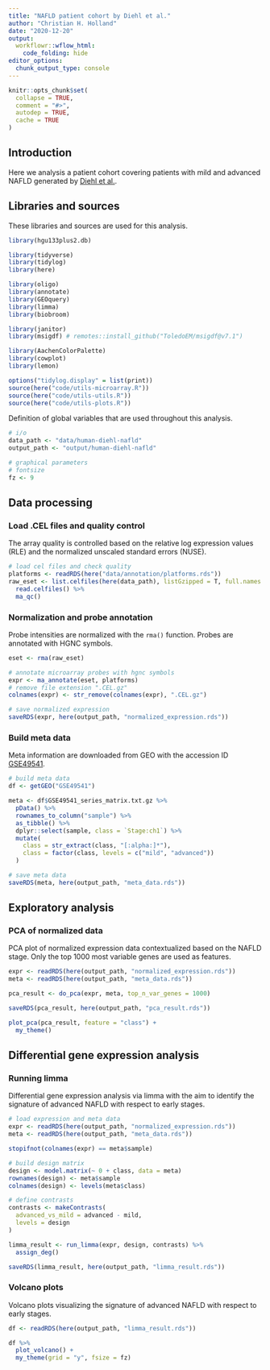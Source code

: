 ```yaml
---
title: "NAFLD patient cohort by Diehl et al."
author: "Christian H. Holland"
date: "2020-12-20"
output: 
  workflowr::wflow_html:
    code_folding: hide
editor_options:
  chunk_output_type: console
---
```


```r
knitr::opts_chunk$set(
  collapse = TRUE,
  comment = "#>",
  autodep = TRUE,
  cache = TRUE
)
```

## Introduction
Here we analysis a patient cohort covering patients with mild and advanced NAFLD generated by [Diehl et al.](https://doi.org/10.1002/hep.26661).

## Libraries and sources
These libraries and sources are used for this analysis.
```r
library(hgu133plus2.db)

library(tidyverse)
library(tidylog)
library(here)

library(oligo)
library(annotate)
library(GEOquery)
library(limma)
library(biobroom)

library(janitor)
library(msigdf) # remotes::install_github("ToledoEM/msigdf@v7.1")

library(AachenColorPalette)
library(cowplot)
library(lemon)

options("tidylog.display" = list(print))
source(here("code/utils-microarray.R"))
source(here("code/utils-utils.R"))
source(here("code/utils-plots.R"))
```

Definition of global variables that are used throughout this analysis.
```r
# i/o
data_path <- "data/human-diehl-nafld"
output_path <- "output/human-diehl-nafld"

# graphical parameters
# fontsize
fz <- 9
```

## Data processing
### Load .CEL files and quality control
The array quality is controlled based on the relative log expression values (RLE) and the normalized unscaled standard errors (NUSE).
```r
# load cel files and check quality
platforms <- readRDS(here("data/annotation/platforms.rds"))
raw_eset <- list.celfiles(here(data_path), listGzipped = T, full.names = T) %>%
  read.celfiles() %>%
  ma_qc()
```

### Normalization and probe annotation
Probe intensities are normalized with the `rma()` function. Probes are annotated with HGNC symbols.
```r
eset <- rma(raw_eset)

# annotate microarray probes with hgnc symbols
expr <- ma_annotate(eset, platforms)
# remove file extension ".CEL.gz"
colnames(expr) <- str_remove(colnames(expr), ".CEL.gz")

# save normalized expression
saveRDS(expr, here(output_path, "normalized_expression.rds"))
```

### Build meta data
Meta information are downloaded from GEO with the accession ID [GSE49541](https://www.ncbi.nlm.nih.gov/geo/query/acc.cgi?acc=GSE49541).
```r
# build meta data
df <- getGEO("GSE49541")

meta <- df$GSE49541_series_matrix.txt.gz %>%
  pData() %>%
  rownames_to_column("sample") %>%
  as_tibble() %>%
  dplyr::select(sample, class = `Stage:ch1`) %>%
  mutate(
    class = str_extract(class, "[:alpha:]*"),
    class = factor(class, levels = c("mild", "advanced"))
  )

# save meta data
saveRDS(meta, here(output_path, "meta_data.rds"))
```

## Exploratory analysis
### PCA of normalized data
PCA plot of normalized expression data contextualized based on the NAFLD stage. Only the top 1000 most variable genes are used as features.
```r
expr <- readRDS(here(output_path, "normalized_expression.rds"))
meta <- readRDS(here(output_path, "meta_data.rds"))

pca_result <- do_pca(expr, meta, top_n_var_genes = 1000)

saveRDS(pca_result, here(output_path, "pca_result.rds"))

plot_pca(pca_result, feature = "class") +
  my_theme()
```

## Differential gene expression analysis
### Running limma
Differential gene expression analysis via limma with the aim to identify the signature of advanced NAFLD with respect to early stages.
```r
# load expression and meta data
expr <- readRDS(here(output_path, "normalized_expression.rds"))
meta <- readRDS(here(output_path, "meta_data.rds"))

stopifnot(colnames(expr) == meta$sample)

# build design matrix
design <- model.matrix(~ 0 + class, data = meta)
rownames(design) <- meta$sample
colnames(design) <- levels(meta$class)

# define contrasts
contrasts <- makeContrasts(
  advanced_vs_mild = advanced - mild,
  levels = design
)

limma_result <- run_limma(expr, design, contrasts) %>%
  assign_deg()

saveRDS(limma_result, here(output_path, "limma_result.rds"))
```

### Volcano plots
Volcano plots visualizing the signature of advanced NAFLD with respect to early stages.
```r
df <- readRDS(here(output_path, "limma_result.rds"))

df %>%
  plot_volcano() +
  my_theme(grid = "y", fsize = fz)
```
